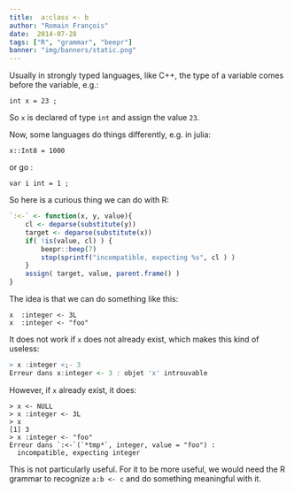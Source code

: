 ```yaml
---
title:  a:class <- b
author: "Romain François"
date:  2014-07-28
tags: ["R", "grammar", "beepr"]
banner: "img/banners/static.png"
---
```


Usually in strongly typed languages, like C++, the type of a variable comes before the variable, e.g.:

```
int x = 23 ;  
```

So  `x` is declared of type `int` and assign the value `23`.

Now, some languages do things differently, e.g. in julia:

```
x::Int8 = 1000  
```

or go :

```
var i int = 1 ;  
```

So here is a curious thing we can do with R:

```r
`:<-` <- function(x, y, value){
    cl <- deparse(substitute(y))
    target <- deparse(substitute(x))
    if( !is(value, cl) ) {
        beepr::beep(7)
        stop(sprintf("incompatible, expecting %s", cl ) )
    }
    assign( target, value, parent.frame() )
}
```

The idea is that we can do something like this:

```
x  :integer <- 3L  
x  :integer <- "foo"  
```

It does not work if `x` does not already exist, which makes this kind of useless:

```r
> x :integer <;- 3
Erreur dans x:integer <- 3 : objet 'x' introuvable  
```

However, if `x` already exist, it does:

```
> x <- NULL
> x :integer <- 3L
> x
[1] 3
> x :integer <- "foo"
Erreur dans `:<-`(`*tmp*`, integer, value = "foo") :  
  incompatible, expecting integer
```

This is not particularly useful. For it to be more useful, we would need the R grammar to recognize `a:b <- c` and do something meaningful with it.

